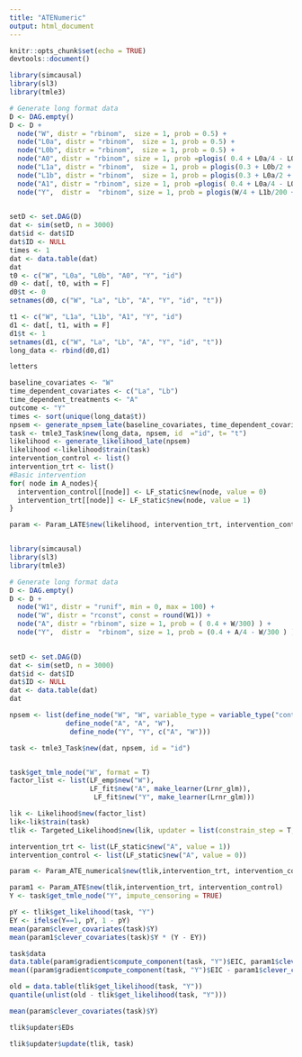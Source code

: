 ```yaml
---
title: "ATENumeric"
output: html_document
---
```


```r
knitr::opts_chunk$set(echo = TRUE)
devtools::document()
```


```r
library(simcausal)
library(sl3)
library(tmle3)

# Generate long format data
D <- DAG.empty()
D <- D +
  node("W", distr = "rbinom",  size = 1, prob = 0.5) +
  node("L0a", distr = "rbinom",  size = 1, prob = 0.5) +
  node("L0b", distr = "rbinom",  size = 1, prob = 0.5) +
  node("A0", distr = "rbinom", size = 1, prob =plogis( 0.4 + L0a/4 - L0b/5 + W/4 ) ) +
  node("L1a", distr = "rbinom",  size = 1, prob = plogis(0.3 + L0b/2 + L0a/2 - A0/2)) +
  node("L1b", distr = "rbinom",  size = 1, prob = plogis(0.3 + L0a/2 + L0a/2 - A0/2 + W/4)) +
  node("A1", distr = "rbinom", size = 1, prob =plogis( 0.4 + L0a/4 - L0b/5 + W/3 ) ) +
  node("Y",  distr =  "rbinom", size = 1, prob = plogis(W/4 + L1b/200 + A1/3 - A0/5 + L1a/300) ) 
 

setD <- set.DAG(D)
dat <- sim(setD, n = 3000)
dat$id <- dat$ID
dat$ID <- NULL
times <- 1
dat <- data.table(dat)
dat
t0 <- c("W", "L0a", "L0b", "A0", "Y", "id")
d0 <- dat[, t0, with = F]
d0$t <- 0
setnames(d0, c("W", "La", "Lb", "A", "Y", "id", "t"))

t1 <- c("W", "L1a", "L1b", "A1", "Y", "id")
d1 <- dat[, t1, with = F]
d1$t <- 1
setnames(d1, c("W", "La", "Lb", "A", "Y", "id", "t"))
long_data <- rbind(d0,d1)
```


```r

letters
```

```r
baseline_covariates <- "W"
time_dependent_covariates <- c("La", "Lb")
time_dependent_treatments <- "A"
outcome <- "Y"
times <- sort(unique(long_data$t))
npsem <- generate_npsem_late(baseline_covariates, time_dependent_covariates, time_dependent_treatments,outcome, times )
task <- tmle3_Task$new(long_data, npsem, id  ="id", t= "t")
likelihood <- generate_likelihood_late(npsem)
likelihood <-likelihood$train(task)
intervention_control <- list()
intervention_trt <- list()
#Basic intervention
for( node in A_nodes){
  intervention_control[[node]] <- LF_static$new(node, value = 0)
  intervention_trt[[node]] <- LF_static$new(node, value = 1)
}


```

```r
param <- Param_LATE$new(likelihood, intervention_trt, intervention_control)
```


```r


```


```r
library(simcausal)
library(sl3)
library(tmle3)

# Generate long format data
D <- DAG.empty()
D <- D +
  node("W1", distr = "runif", min = 0, max = 100) +
  node("W", distr = "rconst", const = round(W1)) +
  node("A", distr = "rbinom", size = 1, prob = ( 0.4 + W/300) ) +
  node("Y",  distr =  "rbinom", size = 1, prob = (0.4 + A/4 - W/300 ) ) 
 

setD <- set.DAG(D)
dat <- sim(setD, n = 3000)
dat$id <- dat$ID
dat$ID <- NULL
dat <- data.table(dat)
dat
```



```r
npsem <- list(define_node("W", "W", variable_type = variable_type("continuous")), 
              define_node("A", "A", "W"),
               define_node("Y", "Y", c("A", "W")))

task <- tmle3_Task$new(dat, npsem, id = "id")


task$get_tmle_node("W", format = T)
factor_list <- list(LF_emp$new("W"), 
                    LF_fit$new("A", make_learner(Lrnr_glm)),
                     LF_fit$new("Y", make_learner(Lrnr_glm)))

lik <- Likelihood$new(factor_list)
lik<-lik$train(task)
tlik <- Targeted_Likelihood$new(lik, updater = list(constrain_step = T, delta_epsilon = 0.1), submodel_type_by_node = "EIC")
```



```r
intervention_trt <- list(LF_static$new("A", value = 1))
intervention_control <- list(LF_static$new("A", value = 0))

param <- Param_ATE_numerical$new(tlik,intervention_trt, intervention_control)


```

```r
param1 <- Param_ATE$new(tlik,intervention_trt, intervention_control)
Y <- task$get_tmle_node("Y", impute_censoring = TRUE)

pY <- tlik$get_likelihood(task, "Y")
EY <- ifelse(Y==1, pY, 1 - pY)
mean(param$clever_covariates(task)$Y)
mean(param1$clever_covariates(task)$Y * (Y - EY))
```

```r
task$data
data.table(param$gradient$compute_component(task, "Y")$EIC, param1$clever_covariates(task)$Y * (Y - EY))
mean((param$gradient$compute_component(task, "Y")$EIC - param1$clever_covariates(task)$Y * (Y - EY))^2)


```

```r
old = data.table(tlik$get_likelihood(task, "Y"))
quantile(unlist(old - tlik$get_likelihood(task, "Y")))

```

```r
mean(param$clever_covariates(task)$Y)

```
```r
tlik$updater$EDs
```

```r

tlik$updater$update(tlik, task)

```
